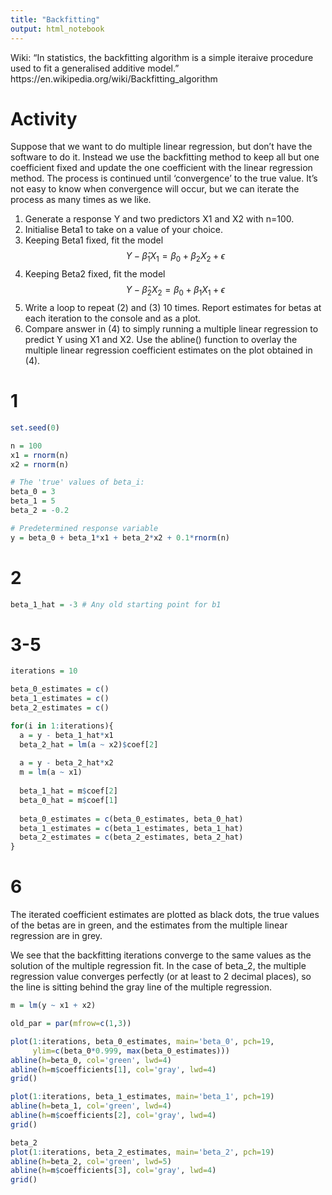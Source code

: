 ---
title: "Backfitting"
output: html_notebook
---

Wiki: "In statistics, the backfitting algorithm is a simple
iteraive procedure used to fit a generalised additive model."
https://en.wikipedia.org/wiki/Backfitting_algorithm

# Activity
Suppose that we want to do multiple linear regression, but
don't have the software to do it. Instead we use the
backfitting method to keep all but one coefficient fixed and update
the one coefficient with the linear regression method.
The process is continued until 'convergence' to the true value.
It's not easy to know when convergence will occur, but we can
iterate the process as many times as we like.

1) Generate a response Y and two predictors X1 and X2 with
n=100.
2) Initialise Beta1 to take on a value of your choice.
3) Keeping Beta1 fixed, fit the model
$$ Y - \hat\beta_1 X_1 = \beta_0 + \beta_2 X_2 + \epsilon$$
4) Keeping Beta2 fixed, fit the model
$$ Y - \hat\beta_2 X_2 = \beta_0 + \beta_1 X_1 + \epsilon$$
5) Write a loop to repeat (2) and (3) 10 times.
Report estimates for betas at each iteration to the
console and as a plot.
6) Compare answer in (4) to simply running a multiple
linear regression to predict Y using X1 and X2. Use the
abline() function to overlay the multiple linear regression
coefficient estimates on the plot obtained in (4).

# 1
```{r}
set.seed(0)

n = 100
x1 = rnorm(n)
x2 = rnorm(n)

# The 'true' values of beta_i:
beta_0 = 3
beta_1 = 5
beta_2 = -0.2

# Predetermined response variable
y = beta_0 + beta_1*x1 + beta_2*x2 + 0.1*rnorm(n)
```

# 2
```{r}
beta_1_hat = -3 # Any old starting point for b1
```

# 3-5
```{r}
iterations = 10

beta_0_estimates = c()
beta_1_estimates = c()
beta_2_estimates = c()

for(i in 1:iterations){
  a = y - beta_1_hat*x1
  beta_2_hat = lm(a ~ x2)$coef[2]
  
  a = y - beta_2_hat*x2
  m = lm(a ~ x1)
  
  beta_1_hat = m$coef[2]
  beta_0_hat = m$coef[1]
  
  beta_0_estimates = c(beta_0_estimates, beta_0_hat)
  beta_1_estimates = c(beta_1_estimates, beta_1_hat)
  beta_2_estimates = c(beta_2_estimates, beta_2_hat)
}
```

# 6
The iterated coefficient estimates are plotted as black dots,
the true values of the betas are in green, and the
estimates from the multiple linear regression are in grey.

We see that the backfitting iterations converge to the same
values as the solution of the multiple regression fit.
In the case of beta_2, the multiple regression value converges
perfectly (or at least to 2 decimal places), so the line is
sitting behind the gray line of the multiple regression.
```{r}
m = lm(y ~ x1 + x2)

old_par = par(mfrow=c(1,3))

plot(1:iterations, beta_0_estimates, main='beta_0', pch=19,
     ylim=c(beta_0*0.999, max(beta_0_estimates)))
abline(h=beta_0, col='green', lwd=4)
abline(h=m$coefficients[1], col='gray', lwd=4)
grid()

plot(1:iterations, beta_1_estimates, main='beta_1', pch=19)
abline(h=beta_1, col='green', lwd=4)
abline(h=m$coefficients[2], col='gray', lwd=4)
grid()

beta_2
plot(1:iterations, beta_2_estimates, main='beta_2', pch=19)
abline(h=beta_2, col='green', lwd=5)
abline(h=m$coefficients[3], col='gray', lwd=4)
grid()
```

